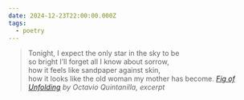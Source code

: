 ```yaml
---
date: 2024-12-23T22:00:00.000Z
tags:
  - poetry
---
```

> Tonight, I expect the only star in the sky to be<br/>
> so bright I’ll forget all I know about sorrow,<br/>
> how it feels like sandpaper against skin,<br/>
> how it looks like the old woman my mother has become.
> <cite><i>[Fig of Unfolding](https://poems.com/poem/fig-of-unfolding/)</i> by Octavio Quintanilla, excerpt</cite>
